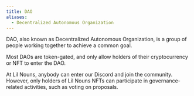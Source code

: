 ```yaml
---
title: DAO
aliases:
  - Decentralized Autonomous Organization
---
```




DAO, also known as Decentralized Autonomous Organization, is a group of people working together to achieve a common goal.

Most DAOs are token-gated, and only allow holders of their cryptocurrency or NFT to enter the DAO.

At Lil Nouns, anybody can enter our Discord and join the community. However, only holders of Lil Nouns NFTs can participate in governance-related activities, such as voting on proposals.
